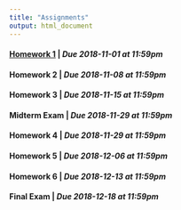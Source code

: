 ```yaml
---
title: "Assignments"
output: html_document
---
```


#### [Homework 1](hw1.html) | *Due 2018-11-01 at 11:59pm*
#### Homework 2 | *Due 2018-11-08 at 11:59pm*
#### Homework 3 | *Due 2018-11-15 at 11:59pm*
#### Midterm Exam | *Due 2018-11-29 at 11:59pm*
#### Homework 4 | *Due 2018-11-29 at 11:59pm*
#### Homework 5 | *Due 2018-12-06 at 11:59pm*
#### Homework 6 | *Due 2018-12-13 at 11:59pm*
#### Final Exam | *Due 2018-12-18 at 11:59pm*